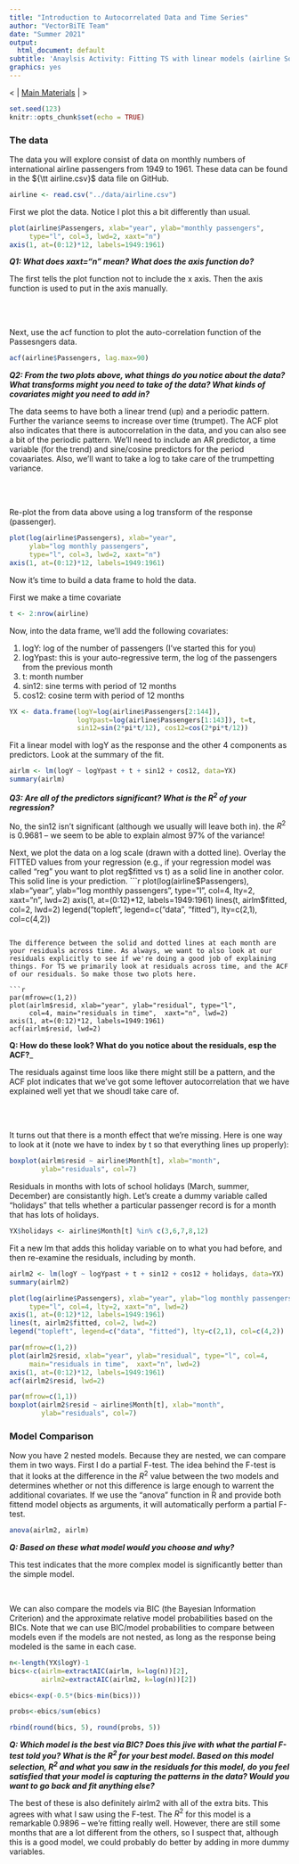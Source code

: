 ```yaml
---
title: "Introduction to Autocorrelated Data and Time Series"
author: "VectorBiTE Team"
date: "Summer 2021"
output:
  html_document: default
subtitle: 'Anaylsis Activity: Fitting TS with linear models (airline Solution)'
graphics: yes
---
```


<!--NAVIGATION-->
< | [Main Materials](https://vectorbite.github.io/VBTraining3/materials.html) | >


```r
set.seed(123)
knitr::opts_chunk$set(echo = TRUE)
```



### The data

The data you will explore consist of data on monthly numbers of international airline passengers from 1949 to 1961. These data can be found in the ${\tt airline.csv}$ data file on GitHub. 

```r
airline <- read.csv("../data/airline.csv")
```


First we plot the data. Notice I plot this a bit differently than
usual. 

```r
plot(airline$Passengers, xlab="year", ylab="monthly passengers",
     type="l", col=3, lwd=2, xaxt="n")
axis(1, at=(0:12)*12, labels=1949:1961)
```

___Q1: What does xaxt="n" mean? What does the axis function do?___

The first tells the plot function not to include the x axis. Then the axis function is used to put in the axis manually. 

<br>
<Br>


Next, use the acf function to plot the auto-correlation function of the Passesngers data.
```r
acf(airline$Passengers, lag.max=90)
```

___Q2: From the two plots above, what things do you notice about the data? What transforms might you need to take of the data? What kinds of covariates might you need to add in?___

The data seems to have both a linear trend (up) and a periodic pattern. Further the variance seems to increase over time (trumpet). The ACF plot also indicates that there is autocorrelation in the data, and you can also see a bit of the periodic pattern. We'll need to include an AR predictor, a time variable (for the trend) and sine/cosine predictors for the period covaariates. Also, we'll want to take a log to take care of the trumpetting variance.

<br>
<br>


Re-plot the from data above using a log transform of the response (passenger).

```r
plot(log(airline$Passengers), xlab="year", 
     ylab="log monthly passengers",
     type="l", col=3, lwd=2, xaxt="n")
axis(1, at=(0:12)*12, labels=1949:1961)
```


Now it's time to build a data frame to hold the data.

First we make a time covariate 
```r
t <- 2:nrow(airline)
```

Now, into the data frame, we'll add the following covariates:

1. logY: log of the number of passengers (I've started this for you)
2. logYpast: this is your auto-regressive term, the log of the passengers from the previous month
3. t: month number
4. sin12: sine terms with period of 12 months
5. cos12: cosine term with period of 12 months

```r
YX <- data.frame(logY=log(airline$Passengers[2:144]),
                 logYpast=log(airline$Passengers[1:143]), t=t,
                 sin12=sin(2*pi*t/12), cos12=cos(2*pi*t/12))
```

Fit a linear model with logY as the response and the other 4 components as predictors. Look at the summary of the fit.

```r
airlm <- lm(logY ~ logYpast + t + sin12 + cos12, data=YX)
summary(airlm)
```

___Q3: Are all of the predictors significant? What is the $R^2$ of your regression?___

No, the sin12 isn't significant (although we usually will leave both in). the $R^2$ is 0.9681 -- we seem to be able to explain almost 97% of the variance!


Next, we plot the data on a log scale (drawn with a dotted line).  Overlay the FITTED values from your regression (e.g., if your regression model was called "reg" you want to plot reg$fitted vs t) as a solid line in another color. This solid line is your prediction.
```r
plot(log(airline$Passengers), xlab="year",
     ylab="log monthly passengers", type="l", col=4, lty=2,
     xaxt="n", lwd=2)
axis(1, at=(0:12)*12, labels=1949:1961)
lines(t, airlm$fitted, col=2, lwd=2)
legend("topleft", legend=c("data", "fitted"), lty=c(2,1), col=c(4,2))
```

The difference between the solid and dotted lines at each month are your residuals across time. As always, we want to also look at our residuals explicitly to see if we're doing a good job of explaining things. For TS we primarily look at residuals across time, and the ACF of our residuals. So make those two plots here. 

```r
par(mfrow=c(1,2))
plot(airlm$resid, xlab="year", ylab="residual", type="l",
     col=4, main="residuals in time",  xaxt="n", lwd=2)
axis(1, at=(0:12)*12, labels=1949:1961)
acf(airlm$resid, lwd=2)
```


__Q: How do these look? What do you notice about the residuals, esp the ACF?___

The residuals against time loos like there might still be a pattern, and the ACF plot indicates that we've got some leftover autocorrelation that we have explained well yet that we shoudl take care of. 

<br>
<br>


It turns out that there is a month effect that we're missing. Here
is one way to look at it (note we have to index by t so that everything lines up properly):

```r
boxplot(airlm$resid ~ airline$Month[t], xlab="month",
        ylab="residuals", col=7)
```

Residuals in months with lots of school holidays (March, summer,
December) are consistantly high. Let's create a dummy variable
called "holidays" that tells whether a particular passenger record
is for a month that has lots of holidays.
```r
YX$holidays <- airline$Month[t] %in% c(3,6,7,8,12)
```

Fit a new lm that adds this holiday variable on to what you had before, and then re-examine the residuals, including by month.
```r
airlm2 <- lm(logY ~ logYpast + t + sin12 + cos12 + holidays, data=YX)
summary(airlm2)
```

```r
plot(log(airline$Passengers), xlab="year", ylab="log monthly passengers",
     type="l", col=4, lty=2, xaxt="n", lwd=2)
axis(1, at=(0:12)*12, labels=1949:1961)
lines(t, airlm2$fitted, col=2, lwd=2)
legend("topleft", legend=c("data", "fitted"), lty=c(2,1), col=c(4,2))
```

```r
par(mfrow=c(1,2))
plot(airlm2$resid, xlab="year", ylab="residual", type="l", col=4,
     main="residuals in time",  xaxt="n", lwd=2)
axis(1, at=(0:12)*12, labels=1949:1961)
acf(airlm2$resid, lwd=2)
```

```r
par(mfrow=c(1,1))
boxplot(airlm2$resid ~ airline$Month[t], xlab="month",
        ylab="residuals", col=7)
```


### Model Comparison

Now you have 2 nested models. Because they are nested, we can compare them in two ways. First I do a partial F-test. The idea behind the F-test is that it looks at the difference in the $R^2$ value between the two models and determines whether or not this difference is large enough to warrent the additional covariates. If we use the "anova" function in R and provide both fittend model objects as arguments, it will automatically perform a partial F-test.

```r
anova(airlm2, airlm)
```

___Q: Based on these what model would you choose and why?___  

This test indicates that the more complex model is significantly better than the simple model. 

<br>

We can also compare the models via BIC (the Bayesian Information Criterion) and the approximate relative model probabilities based on the BICs. Note that we can use BIC/model probabilities to compare between models even if the models are not nested, as long as the response being modeled is the same in each case.
```r
n<-length(YX$logY)-1
bics<-c(airlm=extractAIC(airlm, k=log(n))[2],
        airlm2=extractAIC(airlm2, k=log(n))[2])

ebics<-exp(-0.5*(bics-min(bics)))

probs<-ebics/sum(ebics)

rbind(round(bics, 5), round(probs, 5))

```

___Q: Which model is the best via BIC? Does this jive with what the partial F-test told you? What is the $R^2$ for your best model. Based on this model selection, $R^2$ and what you saw in the residuals for this model, do you feel satisfied that your model is capturing the patterns in the data? Would you want to go back and fit anything else?___


The best of these is also definitely airlm2 with all of the extra bits. This agrees with what I saw using the F-test. The $R^2$ for this model is a remarkable 0.9896 -- we're fitting really well. However, there are still some months that are a lot different from the others, so I suspect that, although this is a good model, we could probably do better by adding in more dummy variables. 

<br>
<br>


